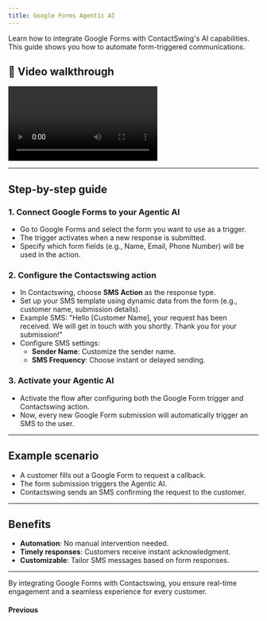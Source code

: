 ```yaml
---
title: Google Forms Agentic AI
---
```


Learn how to integrate Google Forms with ContactSwing's AI capabilities. This guide shows you how to automate form-triggered communications.

## 🎥 Video walkthrough

<div class="card-video">
  <video src="https://storage.googleapis.com/helpsessionvideos/Contactswing/Videos/flow.mp4" autoplay playsinline controls title="Google Forms to Contactswing Workflow"></video>
</div>

---

## Step-by-step guide

### 1. Connect Google Forms to your Agentic AI
- Go to Google Forms and select the form you want to use as a trigger.
- The trigger activates when a new response is submitted.
- Specify which form fields (e.g., Name, Email, Phone Number) will be used in the action.

### 2. Configure the Contactswing action
- In Contactswing, choose **SMS Action** as the response type.
- Set up your SMS template using dynamic data from the form (e.g., customer name, submission details).
- Example SMS: "Hello [Customer Name], your request has been received. We will get in touch with you shortly. Thank you for your submission!"
- Configure SMS settings:
  - **Sender Name**: Customize the sender name.
  - **SMS Frequency**: Choose instant or delayed sending.

### 3. Activate your Agentic AI
- Activate the flow after configuring both the Google Form trigger and Contactswing action.
- Now, every new Google Form submission will automatically trigger an SMS to the user.

---

## Example scenario
- A customer fills out a Google Form to request a callback.
- The form submission triggers the Agentic AI.
- Contactswing sends an SMS confirming the request to the customer.

---

## Benefits
- **Automation**: No manual intervention needed.
- **Timely responses**: Customers receive instant acknowledgment.
- **Customizable**: Tailor SMS messages based on form responses.

---

By integrating Google Forms with Contactswing, you ensure real-time engagement and a seamless experience for every customer.

#### Previous
